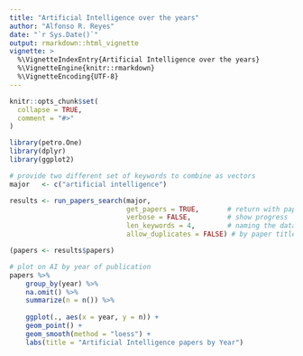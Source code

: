 ---
title: "Artificial Intelligence over the years"
author: "Alfonso R. Reyes"
date: "`r Sys.Date()`"
output: rmarkdown::html_vignette
vignette: >
  %\VignetteIndexEntry{Artificial Intelligence over the years}
  %\VignetteEngine{knitr::rmarkdown}
  %\VignetteEncoding{UTF-8}
---

```{r setup, include = FALSE}
knitr::opts_chunk$set(
  collapse = TRUE,
  comment = "#>"
)
```


```{r}
library(petro.One)
library(dplyr)
library(ggplot2)

# provide two different set of keywords to combine as vectors
major   <- c("artificial intelligence")

results <- run_papers_search(major, 
                             get_papers = TRUE,       # return with papers
                             verbose = FALSE,         # show progress
                             len_keywords = 4,        # naming the data file
                             allow_duplicates = FALSE) # by paper title and id

(papers <- results$papers)
```

```{r}
# plot on AI by year of publication
papers %>% 
    group_by(year) %>% 
    na.omit() %>% 
    summarize(n = n()) %>% 
    
    ggplot(., aes(x = year, y = n)) +
    geom_point() +
    geom_smooth(method = "loess") +
    labs(title = "Artificial Intelligence papers by Year")
```

